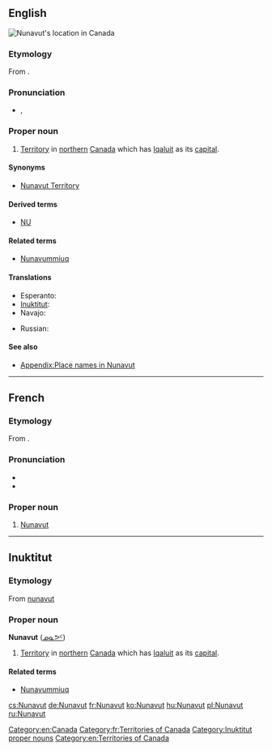 ==English==
[[Image:Nunavut-map.png|thumb|alt=Nunavut is the Canadian territory that lies east of the Northwest Territories and north of Manitoba. Much of it is north of Ontario and Quebec too.|Nunavut's location in Canada]]
{{wikipedia}}

===Etymology===
From {{etyl|iu}} {{term|nunavut||our land}}.

===Pronunciation===
* {{a|UK}} {{IPA|/ˈnʌn.æ.vʌt/}}, {{SAMPA|/"nVn.{.vVt/}}

===Proper noun===
{{en-proper noun}}

# [[territory|Territory]] in [[northern]] [[Canada]] which has [[Iqaluit]] as its [[capital]].

====Synonyms====
* [[Nunavut Territory]]

====Derived terms====
* [[NU]] {{qualifier|abbreviation}}

====Related terms====
* [[Nunavummiuq]]

====Translations====
{{trans-top|territory in northern Canada}}
* Esperanto: {{t|eo|Nunavuto}}
* [[Inuktitut]]: {{t-|iu|ᓄᓇᕗᑦ|tr=Nunavut|sc=Cans|xs=Inuktitut}}
* Navajo: {{tø|nv|Náhookǫsjí Hakʼaz Dineʼé bikéyah}}
{{trans-mid}}
* Russian: {{t|ru|Нунавут|m|tr=Nunavút}}
{{trans-bottom}}

====See also====
* [[Appendix:Place names in Nunavut]]

[[Category:en:Canada]]

----

==French==

===Etymology===
From {{etyl|iu|fr}} {{term|nunavut||our land}}.

===Pronunciation===
* {{IPA|/nu.na.vut/|lang=fr}}
* {{rhymes|ut|lang=fr}}

===Proper noun===
{{fr-proper noun|m}}

#  [[#English|Nunavut]]

[[Category:fr:Territories of Canada]]

----

==Inuktitut==

===Etymology===
From [[nunavut]]

===Proper noun===
'''Nunavut''' ([[ᓄᓇᕗᑦ]])

# [[territory|Territory]] in [[northern]] [[Canada]] which has [[Iqaluit]] as its [[capital]].

====Related terms====
* [[Nunavummiuq]]

[[Category:Inuktitut proper nouns]]
[[Category:en:Territories of Canada]]

[[cs:Nunavut]]
[[de:Nunavut]]
[[fr:Nunavut]]
[[ko:Nunavut]]
[[hu:Nunavut]]
[[pl:Nunavut]]
[[ru:Nunavut]]